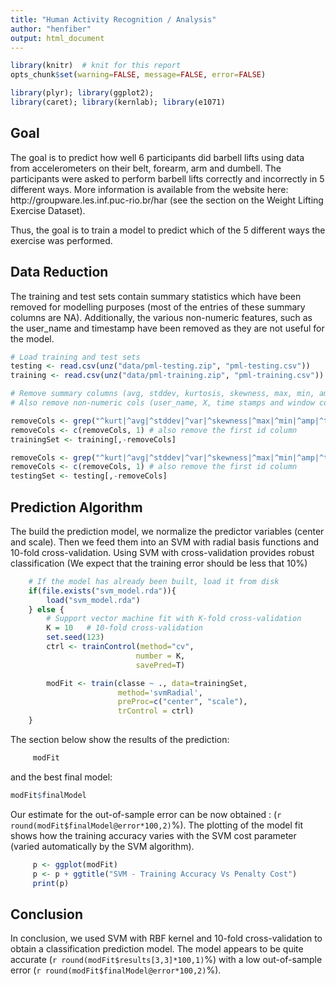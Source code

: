 ```yaml
---
title: "Human Activity Recognition / Analysis"
author: "henfiber"
output: html_document
---
```


``` r
library(knitr)  # knit for this report
opts_chunk$set(warning=FALSE, message=FALSE, error=FALSE)
```

``` r
library(plyr); library(ggplot2);
library(caret); library(kernlab); library(e1071)
```

   
   
## Goal

The goal is to predict how well 6 participants did barbell lifts using data from accelerometers on their belt, forearm, arm and dumbell.
The participants were asked to perform barbell lifts correctly and incorrectly in 5 different ways.
More information is available from the website here: http://groupware.les.inf.puc-rio.br/har (see the section on the Weight Lifting Exercise Dataset). 

Thus, the goal is to train a model to predict which of the 5 different ways the exercise was performed.



## Data Reduction

The training and test sets contain summary statistics which have been removed for modelling purposes (most of the entries of these summary columns are NA).
Additionally, the various non-numeric features, such as the user_name and timestamp have been removed as they are not useful for the model.



``` r
# Load training and test sets
testing <- read.csv(unz("data/pml-testing.zip", "pml-testing.csv"))
training <- read.csv(unz("data/pml-training.zip", "pml-training.csv"))
```

```r
# Remove summary columns (avg, stddev, kurtosis, skewness, max, min, amplitude and var columns)
# Also remove non-numeric cols (user_name, X, time stamps and window cols)

removeCols <- grep("^kurt|^avg|^stddev|^var|^skewness|^max|^min|^amp|^total|timestamp|window|user_name", names(training))
removeCols <- c(removeCols, 1) # also remove the first id column
trainingSet <- training[,-removeCols]

removeCols <- grep("^kurt|^avg|^stddev|^var|^skewness|^max|^min|^amp|^total|timestamp|window|user_name", names(testing))
removeCols <- c(removeCols, 1) # also remove the first id column
testingSet <- testing[,-removeCols]
```


## Prediction Algorithm

The build the prediction model, we normalize the predictor variables (center and scale).
Then we feed them into an SVM with radial basis functions and 10-fold cross-validation.
Using SVM with cross-validation provides robust classification (We expect that the training error should be less that 10%)


``` r
	
	# If the model has already been built, load it from disk
	if(file.exists("svm_model.rda")){
		load("svm_model.rda")
	} else {
		# Support vector machine fit with K-fold cross-validation
		K = 10   # 10-fold cross-validation
		set.seed(123)
		ctrl <- trainControl(method="cv",
							number = K,
							savePred=T)

		modFit <- train(classe ~ ., data=trainingSet,
						method='svmRadial',
						preProc=c("center", "scale"),
						trControl = ctrl)
	}

```


The section below show the results of the prediction:

``` r
	 modFit
```


and the best final model:


``` r
modFit$finalModel
```


Our estimate for the out-of-sample error can be now obtained : (`r round(modFit$finalModel@error*100,2)`%).
The plotting of the model fit shows how the training accuracy varies with the SVM cost parameter (varied automatically by the SVM algorithm).

``` r
	 p <- ggplot(modFit)
	 p <- p + ggtitle("SVM - Training Accuracy Vs Penalty Cost")
	 print(p)
```


## Conclusion

In conclusion, we used SVM with RBF kernel and 10-fold cross-validation to obtain a classification prediction model. 
The model appears to be quite accurate (`r round(modFit$results[3,3]*100,1)`%) with a low out-of-sample error (`r round(modFit$finalModel@error*100,2)`%).


